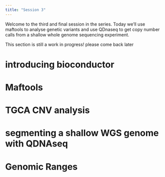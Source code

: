 ---
title: "Session 3"
---

Welcome to the third and final session in the series. 
Today we'll use maftools to analyse genetic variants and use 
QDnaseq to get copy number calls from a shallow whole genome sequencing experiment.

This section is still a work in progress! please come back later 

# introducing bioconductor 

# Maftools 

# TGCA CNV analysis

# segmenting a shallow WGS genome with QDNAseq

# Genomic Ranges